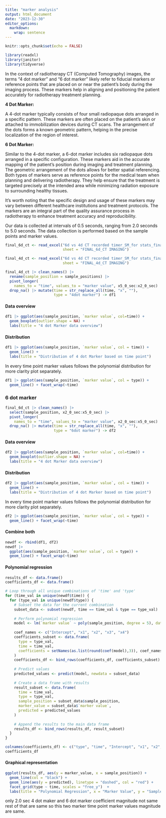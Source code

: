 ```yaml
---
title: "marker analysis"
output: html_document
date: "2023-12-30"
editor_options: 
  markdown: 
    wrap: sentence
---
```


```r
knitr::opts_chunk$set(echo = FALSE)
```

```r
library(readxl)
library(janitor)
library(tidyverse)
```

In the context of radiotherapy CT (Computed Tomography) images, the terms "4 dot marker" and "6 dot marker" likely refer to fiducial markers or reference points that are placed on or near the patient's body during the imaging process.
These markers help in aligning and positioning the patient accurately for radiotherapy treatment planning.

**4 Dot Marker:**

A 4-dot marker typically consists of four small radiopaque dots arranged in a specific pattern.
These markers are often placed on the patient's skin or attached to immobilization devices during CT scans.
The arrangement of the dots forms a known geometric pattern, helping in the precise localization of the region of interest.

**6 Dot Marker:**

Similar to the 4-dot marker, a 6-dot marker includes six radiopaque dots arranged in a specific configuration.
These markers aid in the accurate mapping of the patient's position during imaging and treatment planning.
The geometric arrangement of the dots allows for better spatial referencing.
Both types of markers serve as reference points for the medical team when planning and delivering radiotherapy.
They help ensure that the treatment is targeted precisely at the intended area while minimizing radiation exposure to surrounding healthy tissues.

It's worth noting that the specific design and usage of these markers may vary between different healthcare institutions and treatment protocols.
The markers are an integral part of the quality assurance process in radiotherapy to enhance treatment accuracy and reproducibility.

Our data is collected at intervals of 0.5 seconds, ranging from 2.0 seconds to 5.0 seconds.
The data collection is performed based on the sample points and marker values.

```r

final_6d_ct <- read_excel("6d vs 4d CT recorded timer_SM_for stats_final.xlsx", 
                          sheet = "FINAL_6d_CT IMAGING")

final_4d_ct <- read_excel("6d vs 4d CT recorded timer_SM_for stats_final.xlsx", 
                          sheet = "FINAL_4d_CT IMAGING")

```

```r
final_4d_ct |> clean_names() |> 
  rename(sample_position = sample_positions) |> 
  pivot_longer(
    names_to = "time", values_to = "marker value", x5_0_sec:x2_0_sec) |> 
  drop_na() |> mutate(time = str_replace_all(time, "x", ""),
                      type = "4dot marker") -> df1
```

#### Data overview

```r
df1 |> ggplot(aes(sample_position, `marker value`, col=time)) +
  geom_boxplot(outlier.shape = NA) + 
  labs(title = "4 dot Marker data overview")
```

#### Distribution

```r
df1 |> ggplot(aes(sample_position, `marker value`, col = time)) +
  geom_line() +
  labs(title = "Distribution of 4 dot Marker based on time point")
```

In every time point marker values follows the polynomial distribution for more clarity plot separately.

```r
df1 |> ggplot(aes(sample_position, `marker value`, col = type)) +
  geom_line() + facet_wrap(~time)
```

### 6 dot marker
```r
final_6d_ct |> clean_names() |> 
  select(sample_position, x2_0_sec:x5_0_sec) |> 
  pivot_longer(
    names_to = "time", values_to = "marker value", x2_0_sec:x5_0_sec) |> 
  drop_na() |> mutate(time = str_replace_all(time, "x", ""),
                      type = "6dot marker") -> df2
```


#### Data overview

```r
df2 |> ggplot(aes(sample_position, `marker value`, col=time)) +
  geom_boxplot(outlier.shape = NA) + 
  labs(title = "4 dot Marker data overview")
```

#### Distribution

```r
df2 |> ggplot(aes(sample_position, `marker value`, col = time)) +
  geom_line() +
  labs(title = "Distribution of 4 dot Marker based on time point")
```

In every time point marker values follows the polynomial distribution for more clarity plot separately.

```r
df2 |> ggplot(aes(sample_position, `marker value`, col = type)) +
  geom_line() + facet_wrap(~time)
```


#### Combine both

```r
newdf <- rbind(df1, df2)
newdf |>  
  ggplot(aes(sample_position, `marker value`, col = type)) +
  geom_line() + facet_wrap(~time)
```

#### Polynomial regression

```r
results_df <- data.frame()
coefficients_df <- data.frame()

# Loop through all unique combinations of 'time' and 'type'
for (time_val in unique(newdf$time)) {
  for (type_val in unique(newdf$type)) {
    # Subset the data for the current combination
    subset_data <- subset(newdf, time == time_val & type == type_val)
    
    # Perform polynomial regression
    model <- lm(`marker value` ~ poly(sample_position, degree = 5), data = subset_data)
    
    coef_names <- c("Intercept", "x1", "x2", "x3", "x4")
    coefficients_subset <- data.frame(
      type = type_val,
      time = time_val,
      coefficients = setNames(as.list(round(coef(model),3)), coef_names)  #, coef_names
    )
    coefficients_df <- bind_rows(coefficients_df, coefficients_subset)
    
    # Predict values
    predicted_values <- predict(model, newdata = subset_data)
    
    # Create a data frame with results
    result_subset <- data.frame(
      time = time_val,
      type = type_val,
      sample_position = subset_data$sample_position,
      marker_value = subset_data$`marker value`,
      predicted = predicted_values
    )
    
    # Append the results to the main data frame
    results_df <- bind_rows(results_df, result_subset)
  }
}

colnames(coefficients_df) <- c("type", "time", "Intercept", "x1", "x2", "x3", "x4")
coefficients_df
```

#### Graphical representation
```r
ggplot(results_df, aes(y = marker_value, x = sample_position)) +
  geom_line(col = "black") +
  geom_line(aes(y = predicted), linetype = "dashed", col = "red") +
  facet_grid(type ~ time, scales = "free_y")  +
  labs(title = "Polynomial Regression", x = "Marker Value", y = "Sample Position")
```

only 2.0 sec 4 dot maker and 6 dot marker coefficient magnitude not same rest of that are same so this two marker time point marker values magnitude are same.